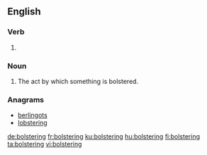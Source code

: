 ==English==

===Verb===
{{head|en|present participle}}

# {{present participle of|bolster|lang=en|nocat=1}}

===Noun===
{{en-noun}}

# The act by which something is bolstered.

===Anagrams===
* [[berlingots#English|berlingots]]
* [[lobstering#English|lobstering]]

[[de:bolstering]]
[[fr:bolstering]]
[[ku:bolstering]]
[[hu:bolstering]]
[[fi:bolstering]]
[[ta:bolstering]]
[[vi:bolstering]]